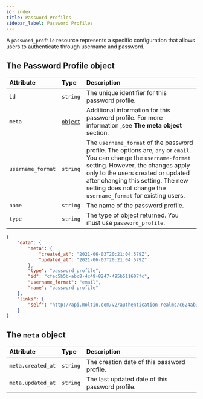 ```yaml
---
id: index
title: Password Profiles
sidebar_label: Password Profiles
---
```


A `password_profile` resource represents a specific configuration that allows users to authenticate through username and password.

## The Password Profile object

<!--DOCUSAURUS_CODE_TABS-->

<!--Attributes-->
| **Attribute** | **Type** | **Description** |
| :--- | :--- | :--- |
| `id` | `string` | The unique identifier for this password profile. |
| `meta` | [`object`](#the-meta-object) | Additional information for this password profile. For more information ,see **The meta object** section. |
| `username_format` | `string` | The `username_format` of the password profile. The options are, `any` or `email`. You can change the `username-format` setting. However, the changes apply only to the users created or updated after changing this setting. The new setting does not change the `username_format` for existing users.|
| `name` | `string` | The name of the password profile.
| `type` | `string` | The type of object returned. You must use `password_profile`. |

<!--Sample Response-->

```json
{
    "data": {
        "meta": {
            "created_at": "2021-06-03T20:21:04.579Z",
            "updated_at": "2021-06-03T20:21:04.579Z"
        },
        "type": "password_profile",
        "id": "cfec5b5b-abc8-4c49-8247-495b511607fc",
        "username_format": "email",
        "name": "password profile"
    },
    "links": {
        "self": "http://api.moltin.com/v2/authentication-realms/c624ab3d-44f0-49cc-bff7-446ff39a24f0/password-profiles/cfec5b5b-abc8-4c49-8247-495b511607fc"
    }
}
```

<!--END_DOCUSAURUS_CODE_TABS-->

## The `meta` object

| **Attribute** | **Type** | **Description** |
| :--- | :--- | :--- |
| `meta.created_at` | `string` | The creation date of this password profile. |
| `meta.updated_at` | `string` | The last updated date of this password profile. |
